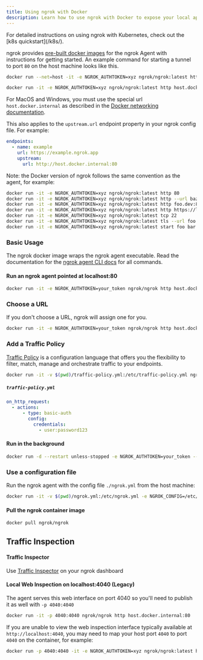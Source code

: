 ```yaml
---
title: Using ngrok with Docker
description: Learn how to use ngrok with Docker to expose your local applications and services to the internet.
---
```


<Tip>
For detailed instructions on using ngrok with Kubernetes, check out the [k8s quickstart](/k8s/).
</Tip>

ngrok provides [pre-built docker images](https://hub.docker.com/r/ngrok/ngrok) for the ngrok Agent with instructions for getting started. An example command for starting a tunnel to port `80` on the host machine looks like this.

<Tabs>
<Tab title="Debian Linux">

```bash
docker run --net=host -it -e NGROK_AUTHTOKEN=xyz ngrok/ngrok:latest http 80
```

</Tab>
<Tab title="Windows or Mac">

```bash
docker run -it -e NGROK_AUTHTOKEN=xyz ngrok/ngrok:latest http host.docker.internal:80
```

For MacOS and Windows, you must use the special url `host.docker.internal` as described in the [Docker networking documentation](https://docs.docker.com/desktop/mac/networking/#use-cases-and-workarounds).

This also applies to the `upstream.url` endpoint property in your ngrok config file. For example:

```yaml
endpoints:
  - name: example
    url: https://example.ngrok.app
    upstream:
      url: http://host.docker.internal:80
```

</Tab>
</Tabs>

Note: the Docker version of ngrok follows the same convention as the agent, for example:

```bash
docker run -it -e NGROK_AUTHTOKEN=xyz ngrok/ngrok:latest http 80                            # secure public URL for port 80 web server
docker run -it -e NGROK_AUTHTOKEN=xyz ngrok/ngrok:latest http --url baz.ngrok.dev 8080   # port 8080 available at baz.ngrok.dev
docker run -it -e NGROK_AUTHTOKEN=xyz ngrok/ngrok:latest http foo.dev:80                    # tunnel to host:port instead of localhost
docker run -it -e NGROK_AUTHTOKEN=xyz ngrok/ngrok:latest http https://localhost:5001        # expose a local https server running on port 5001
docker run -it -e NGROK_AUTHTOKEN=xyz ngrok/ngrok:latest tcp 22                             # tunnel arbitrary TCP traffic to port 22
docker run -it -e NGROK_AUTHTOKEN=xyz ngrok/ngrok:latest tls --url foo.com 443           # TLS traffic for foo.com to port 443
docker run -it -e NGROK_AUTHTOKEN=xyz ngrok/ngrok:latest start foo bar baz                  # start tunnels from the configuration file
```

### Basic Usage

The ngrok docker image wraps the ngrok agent executable. Read the documentation for the [ngrok agent CLI docs](https://ngrok.com/docs/agent/cli/) for all commands.

#### Run an ngrok agent pointed at localhost:80

```bash
docker run -it -e NGROK_AUTHTOKEN=your_token ngrok/ngrok http host.docker.internal:80
```

### Choose a URL

If you don't choose a URL, ngrok will assign one for you.

```bash
docker run -it -e NGROK_AUTHTOKEN=your_token ngrok/ngrok http host.docker.internal:80 --url https://your-url-here.ngrok.app
```

### Add a Traffic Policy

[Traffic Policy](https://ngrok.com/docs/traffic-policy/) is a configuration language that offers you the flexibility to filter, match, manage and orchestrate traffic to your endpoints.

```bash
docker run -it -v $(pwd)/traffic-policy.yml:/etc/traffic-policy.yml ngrok/ngrok:alpine http host.docker.internal:80 --traffic-policy-file /etc/traffic-policy.yml
```

##### `traffic-policy.yml`

```yaml
on_http_request:
  - actions:
      - type: basic-auth
        config:
          credentials:
            - user:password123
```

#### Run in the background

```bash
docker run -d --restart unless-stopped -e NGROK_AUTHTOKEN=your_token --name ngrok-agent ngrok/ngrok http host.docker.internal:80
```

### Use a configuration file

Run the ngrok agent with the config file `./ngrok.yml` from the host machine:

```bash
docker run -it -v $(pwd)/ngrok.yml:/etc/ngrok.yml -e NGROK_CONFIG=/etc/ngrok.yml ngrok/ngrok:alpine http host.docker.internal:80
```

#### Pull the ngrok container image

```bash
docker pull ngrok/ngrok
```

## Traffic Inspection

#### Traffic Inspector

Use [Traffic Inspector](https://dashboard.ngrok.com/ac_aHNlbPD0YUEUrqWbr9xZQJUflCx/traffic-inspector) on your ngrok dashboard

#### Local Web Inspection on localhost:4040 (Legacy)

The agent serves this web interface on port 4040 so you'll need to publish it as well with `-p 4040:4040`

```bash
docker run -it -p 4040:4040 ngrok/ngrok http host.docker.internal:80
```

If you are unable to view the web inspection interface typically available at `http://localhost:4040`, you may need to map your host port `4040` to port `4040` on the container, for example:

```bash
docker run -p 4040:4040 -it -e NGROK_AUTHTOKEN=xyz ngrok/ngrok:latest http host.docker.internal:80
```
